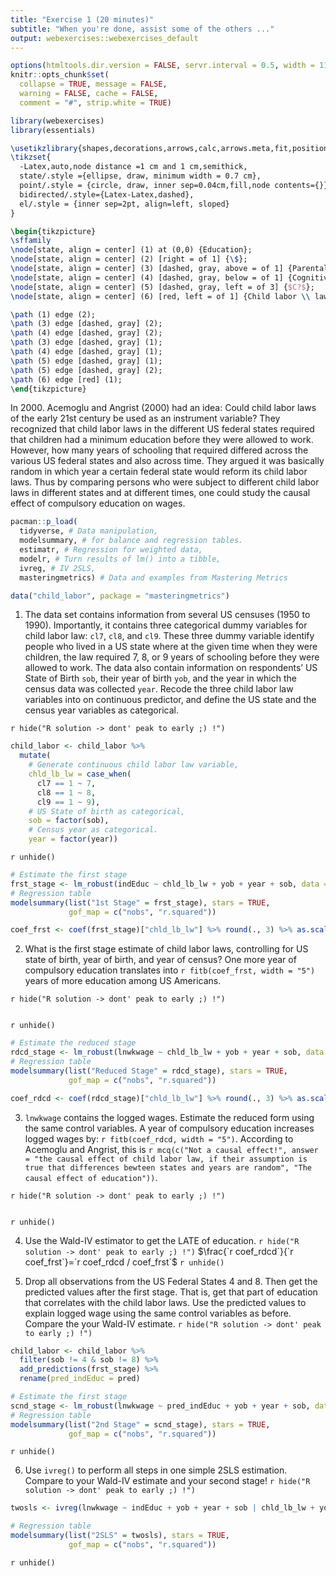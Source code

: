 ```yaml
---
title: "Exercise 1 (20 minutes)"
subtitle: "When you're done, assist some of the others ..."
output: webexercises::webexercises_default
---
```


```r
options(htmltools.dir.version = FALSE, servr.interval = 0.5, width = 115, digits = 3)
knitr::opts_chunk$set(
  collapse = TRUE, message = FALSE, 
  warning = FALSE, cache = FALSE,
  comment = "#", strip.white = TRUE)

library(webexercises)
library(essentials)
```

```tikz
\usetikzlibrary{shapes,decorations,arrows,calc,arrows.meta,fit,positioning,quotes}
\tikzset{
  -Latex,auto,node distance =1 cm and 1 cm,semithick,
  state/.style ={ellipse, draw, minimum width = 0.7 cm},
  point/.style = {circle, draw, inner sep=0.04cm,fill,node contents={}},
  bidirected/.style={Latex-Latex,dashed},
  el/.style = {inner sep=2pt, align=left, sloped}
}

\begin{tikzpicture}
\sffamily
\node[state, align = center] (1) at (0,0) {Education};
\node[state, align = center] (2) [right = of 1] {\$};
\node[state, align = center] (3) [dashed, gray, above = of 1] {Parental \\ education};
\node[state, align = center] (4) [dashed, gray, below = of 1] {Cognitive \\ ability};
\node[state, align = center] (5) [dashed, gray, left = of 3] {$C?$};
\node[state, align = center] (6) [red, left = of 1] {Child labor \\ laws};

\path (1) edge (2);
\path (3) edge [dashed, gray] (2);
\path (4) edge [dashed, gray] (2);
\path (3) edge [dashed, gray] (1);
\path (4) edge [dashed, gray] (1);
\path (5) edge [dashed, gray] (1);
\path (5) edge [dashed, gray] (2);
\path (6) edge [red] (1);
\end{tikzpicture}
```

In 2000. Acemoglu and Angrist (2000) had an idea: Could child labor laws of the early 21st century be used as an instrument variable? They recognized that child labor laws in the different US federal states required that children had a minimum education before they were allowed to work. However, how many years of schooling that required differed across the various US federal states and also across time. They argued it was basically random in which year a certain federal state would reform its child labor laws. Thus by comparing persons who were subject to different child labor laws in different states and at different times, one could study the causal effect of compulsory education on wages.

```r
pacman::p_load(
  tidyverse, # Data manipulation,
  modelsummary, # for balance and regression tables.
  estimatr, # Regression for weighted data,
  modelr, # Turn results of lm() into a tibble,
  ivreg, # IV 2SLS,
  masteringmetrics) # Data and examples from Mastering Metrics

data("child_labor", package = "masteringmetrics")
```

1. The data set contains information from several US censuses (1950 to 1990). Importantly, it contains three categorical dummy variables for child labor law: `cl7`, `cl8`, and `cl9`. These three dummy variable identify people who lived in a US state where at the given time when they were children, the law required 7, 8, or 9 years of schooling before they were allowed to work. The data also contain information on respondents' US State of Birth `sob`, their year of birth `yob`, and the year in which the census data was collected `year`. Recode the three child labor law variables into on continuous predictor, and define the US state and the census year variables as categorical.

`r hide("R solution -> dont' peak to early ;) !")`
```r
child_labor <- child_labor %>%
  mutate(
    # Generate continuous child labor law variable,
    chld_lb_lw = case_when(
      cl7 == 1 ~ 7, 
      cl8 == 1 ~ 8,
      cl9 == 1 ~ 9),
    # US State of birth as categorical,
    sob = factor(sob),
    # Census year as categorical.
    year = factor(year))
```
`r unhide()`

```r
# Estimate the first stage
frst_stage <- lm_robust(indEduc ~ chld_lb_lw + yob + year + sob, data = child_labor)
# Regression table
modelsummary(list("1st Stage" = frst_stage), stars = TRUE,
             gof_map = c("nobs", "r.squared"))
```

```r
coef_frst <- coef(frst_stage)["chld_lb_lw"] %>% round(., 3) %>% as.scalar()
```

2. What is the first stage estimate of child labor laws, controlling for US state of birth, year of birth, and year of census? One more year of compulsory education translates into `r fitb(coef_frst, width = "5")` years of more education among US Americans.

`r hide("R solution -> dont' peak to early ;) !")`
```r

```
`r unhide()`

```r
# Estimate the reduced stage
rdcd_stage <- lm_robust(lnwkwage ~ chld_lb_lw + yob + year + sob, data = child_labor)
# Regression table
modelsummary(list("Reduced Stage" = rdcd_stage), stars = TRUE,
             gof_map = c("nobs", "r.squared"))
```

```r
coef_rdcd <- coef(rdcd_stage)["chld_lb_lw"] %>% round(., 3) %>% as.scalar()
```
3. `lnwkwage` contains the logged wages. Estimate the reduced form using the same control variables. A year of compulsory education increases logged wages by: `r fitb(coef_rdcd, width = "5")`. According to Acemoglu and Angrist, this is `r mcq(c("Not a causal effect!", answer = "the causal effect of child labor law, if their assumption is true that differences bewteen states and years are random", "The causal effect of education"))`.

`r hide("R solution -> dont' peak to early ;) !")`
```r

```
`r unhide()`

4. Use the Wald-IV estimator to get the LATE of education.
`r hide("R solution -> dont' peak to early ;) !")`
$\frac{`r coef_rdcd`}{`r coef_frst`}=`r coef_rdcd / coef_frst`$
`r unhide()`

5. Drop all observations from the US Federal States 4 and 8. Then get the predicted values after the first stage. That is, get that part of education that correlates with the child labor laws. Use the predicted values to explain logged wage using the same control variables as before. Compare the your Wald-IV estimate.
`r hide("R solution -> dont' peak to early ;) !")`
```r
child_labor <- child_labor %>%
  filter(sob != 4 & sob != 8) %>%
  add_predictions(frst_stage) %>%
  rename(pred_indEduc = pred)

# Estimate the first stage
scnd_stage <- lm_robust(lnwkwage ~ pred_indEduc + yob + year + sob, data = child_labor)
# Regression table
modelsummary(list("2nd Stage" = scnd_stage), stars = TRUE,
             gof_map = c("nobs", "r.squared"))
```
`r unhide()`

6. Use `ivreg()` to perform all steps in one simple 2SLS estimation. Compare to your Wald-IV estimate and your second stage!
`r hide("R solution -> dont' peak to early ;) !")`
```r
twosls <- ivreg(lnwkwage ~ indEduc + yob + year + sob | chld_lb_lw + yob + year + sob, data = child_labor)

# Regression table
modelsummary(list("2SLS" = twosls), stars = TRUE,
             gof_map = c("nobs", "r.squared"))
```
`r unhide()`
